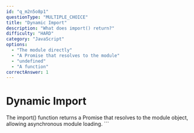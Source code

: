 ```yaml
---
id: "q_m2n5o8p1"
questionType: "MULTIPLE_CHOICE"
title: "Dynamic Import"
description: "What does import() return?"
difficulty: "HARD"
category: "JavaScript"
options:
  - "The module directly"
  - "A Promise that resolves to the module"
  - "undefined"
  - "A function"
correctAnswer: 1
---
```


# Dynamic Import

The import() function returns a Promise that resolves to the module object, allowing asynchronous module loading.
\`\`\`
